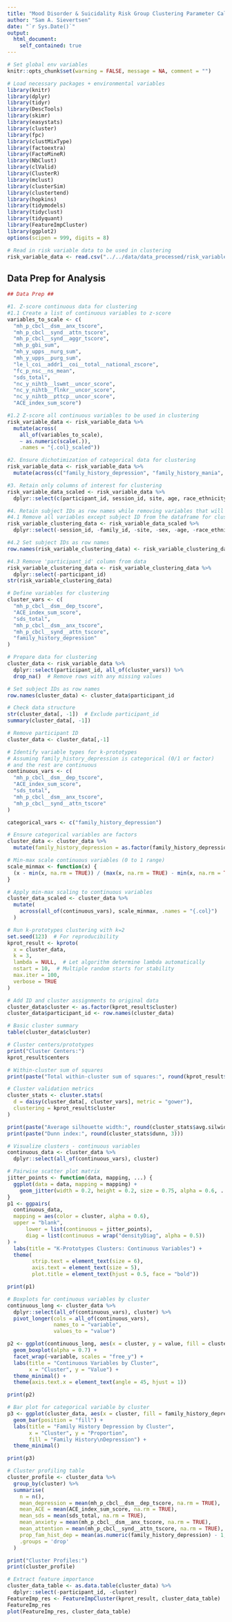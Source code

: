 ```yaml
---
title: "Mood Disorder & Suicidality Risk Group Clustering Parameter Calculation & Optimization"
author: "Sam A. Sievertsen"
date: "`r Sys.Date()`"
output:
  html_document:
    self_contained: true
---
```


```r

# Set global env variables
knitr::opts_chunk$set(warning = FALSE, message = NA, comment = "")

```

```r

# Load necessary packages + environmental variables
library(knitr)
library(dplyr)
library(tidyr)
library(DescTools)
library(skimr)
library(easystats)
library(cluster)
library(fpc)
library(clustMixType)
library(factoextra)
library(FactoMineR)
library(NbClust)
library(clValid) 
library(ClusterR) 
library(mclust)
library(clusterSim)
library(clustertend)
library(hopkins)
library(tidymodels)
library(tidyclust)
library(tidyquant)
library(FeatureImpCluster)
library(ggplot2)
options(scipen = 999, digits = 8)

# Read in risk variable data to be used in clustering
risk_variable_data <- read.csv("../../data/data_processed/risk_variable_data.csv")

```

## Data Prep for Analysis 

```r

## Data Prep ## 

#1. Z-score continuous data for clustering
#1.1 Create a list of continuous variables to z-score
variables_to_scale <- c(
  "mh_p_cbcl__dsm__anx_tscore", 
  "mh_p_cbcl__synd__attn_tscore",
  "mh_p_cbcl__synd__aggr_tscore",
  "mh_p_gbi_sum",
  "mh_y_upps__nurg_sum",
  "mh_y_upps__purg_sum",
  "le_l_coi__addr1__coi__total__national_zscore",
  "fc_p_nsc__ns_mean",
  "sds_total",
  "nc_y_nihtb__lswmt__uncor_score",
  "nc_y_nihtb__flnkr__uncor_score",
  "nc_y_nihtb__pttcp__uncor_score",
  "ACE_index_sum_score")

#1.2 Z-score all continuous variables to be used in clustering
risk_variable_data <- risk_variable_data %>%
  mutate(across(
    all_of(variables_to_scale),
    ~ as.numeric(scale(.)),
    .names = "{.col}_scaled"))

#2. Ensure dichotimization of categorical data for clustering
risk_variable_data <- risk_variable_data %>% 
  mutate(across(c("family_history_depression", "family_history_mania", "bullying"), as.factor))

#3. Retain only columns of interest for clustering
risk_variable_data_scaled <- risk_variable_data %>% 
  dplyr::select(c(participant_id, session_id, site, age, race_ethnicity, sex, family_id, family_history_depression, family_history_mania, bullying, mh_p_cbcl__dsm__anx_tscore_scaled, mh_p_cbcl__synd__attn_tscore_scaled, mh_p_cbcl__synd__aggr_tscore_scaled, mh_p_gbi_sum_scaled, mh_y_upps__nurg_sum_scaled, mh_y_upps__purg_sum_scaled, le_l_coi__addr1__coi__total__national_zscore_scaled, fc_p_nsc__ns_mean_scaled, sds_total_scaled, nc_y_nihtb__lswmt__uncor_score_scaled, nc_y_nihtb__flnkr__uncor_score_scaled, nc_y_nihtb__pttcp__uncor_score_scaled, ACE_index_sum_score_scaled))

#4. Retain subject IDs as row names while removing variables that will not be clustered 
#4.1 Remove all variables except subject ID from the dataframe for clustering
risk_variable_clustering_data <- risk_variable_data_scaled %>%
  dplyr::select(-session_id, -family_id, -site, -sex, -age, -race_ethnicity)

#4.2 Set subject IDs as row names
row.names(risk_variable_clustering_data) <- risk_variable_clustering_data$participant_id

#4.3 Remove 'participant_id' column from data
risk_variable_clustering_data <- risk_variable_clustering_data %>%
  dplyr::select(-participant_id)
str(risk_variable_clustering_data)

```

```r

# Define variables for clustering
cluster_vars <- c(
  "mh_p_cbcl__dsm__dep_tscore",
  "ACE_index_sum_score", 
  "sds_total",
  "mh_p_cbcl__dsm__anx_tscore",
  "mh_p_cbcl__synd__attn_tscore",
  "family_history_depression"
)

# Prepare data for clustering
cluster_data <- risk_variable_data %>%
  dplyr::select(participant_id, all_of(cluster_vars)) %>%
  drop_na()  # Remove rows with any missing values

# Set subject IDs as row names
row.names(cluster_data) <- cluster_data$participant_id

# Check data structure
str(cluster_data[, -1])  # Exclude participant_id
summary(cluster_data[, -1])

# Remove participant ID 
cluster_data <- cluster_data[,-1]

# Identify variable types for k-prototypes
# Assuming family_history_depression is categorical (0/1 or factor)
# and the rest are continuous
continuous_vars <- c(
  "mh_p_cbcl__dsm__dep_tscore",
  "ACE_index_sum_score", 
  "sds_total",
  "mh_p_cbcl__dsm__anx_tscore",
  "mh_p_cbcl__synd__attn_tscore"
)

categorical_vars <- c("family_history_depression")

# Ensure categorical variables are factors
cluster_data <- cluster_data %>%
  mutate(family_history_depression = as.factor(family_history_depression))

# Min-max scale continuous variables (0 to 1 range)
scale_minmax <- function(x) {
  (x - min(x, na.rm = TRUE)) / (max(x, na.rm = TRUE) - min(x, na.rm = TRUE))
}

# Apply min-max scaling to continuous variables
cluster_data_scaled <- cluster_data %>%
  mutate(
    across(all_of(continuous_vars), scale_minmax, .names = "{.col}")
  )

# Run k-prototypes clustering with k=2
set.seed(123)  # For reproducibility
kprot_result <- kproto(
  x = cluster_data,
  k = 3,
  lambda = NULL,  # Let algorithm determine lambda automatically
  nstart = 10,  # Multiple random starts for stability
  max.iter = 100,
  verbose = TRUE
)

# Add ID and cluster assignments to original data
cluster_data$cluster <- as.factor(kprot_result$cluster)
cluster_data$participant_id <- row.names(cluster_data)

# Basic cluster summary
table(cluster_data$cluster)

# Cluster centers/prototypes
print("Cluster Centers:")
kprot_result$centers

# Within-cluster sum of squares
print(paste("Total within-cluster sum of squares:", round(kprot_result$tot.withinss, 2)))

# Cluster validation metrics
cluster_stats <- cluster.stats(
  d = daisy(cluster_data[, cluster_vars], metric = "gower"),
  clustering = kprot_result$cluster
)

print(paste("Average silhouette width:", round(cluster_stats$avg.silwidth, 3)))
print(paste("Dunn index:", round(cluster_stats$dunn, 3)))

# Visualize clusters - continuous variables
continuous_data <- cluster_data %>% 
  dplyr::select(all_of(continuous_vars), cluster)

# Pairwise scatter plot matrix
jitter_points <- function(data, mapping, ...) {
  ggplot(data = data, mapping = mapping) +
    geom_jitter(width = 0.2, height = 0.2, size = 0.75, alpha = 0.6, ...)
}
p1 <- ggpairs(
  continuous_data,
  mapping = aes(color = cluster, alpha = 0.6),
  upper = "blank",
      lower = list(continuous = jitter_points),
      diag = list(continuous = wrap("densityDiag", alpha = 0.5))
) +
  labs(title = "K-Prototypes Clusters: Continuous Variables") +
  theme(
        strip.text = element_text(size = 6),
        axis.text = element_text(size = 5),
        plot.title = element_text(hjust = 0.5, face = "bold"))

print(p1)

# Boxplots for continuous variables by cluster
continuous_long <- cluster_data %>%
  dplyr::select(all_of(continuous_vars), cluster) %>%
  pivot_longer(cols = all_of(continuous_vars), 
               names_to = "variable", 
               values_to = "value")

p2 <- ggplot(continuous_long, aes(x = cluster, y = value, fill = cluster)) +
  geom_boxplot(alpha = 0.7) +
  facet_wrap(~variable, scales = "free_y") +
  labs(title = "Continuous Variables by Cluster",
       x = "Cluster", y = "Value") +
  theme_minimal() +
  theme(axis.text.x = element_text(angle = 45, hjust = 1))

print(p2)

# Bar plot for categorical variable by cluster
p3 <- ggplot(cluster_data, aes(x = cluster, fill = family_history_depression)) +
  geom_bar(position = "fill") +
  labs(title = "Family History Depression by Cluster",
       x = "Cluster", y = "Proportion",
       fill = "Family History\nDepression") +
  theme_minimal()

print(p3)

# Cluster profiling table
cluster_profile <- cluster_data %>%
  group_by(cluster) %>%
  summarise(
    n = n(),
    mean_depression = mean(mh_p_cbcl__dsm__dep_tscore, na.rm = TRUE),
    mean_ACE = mean(ACE_index_sum_score, na.rm = TRUE),
    mean_sds = mean(sds_total, na.rm = TRUE),
    mean_anxiety = mean(mh_p_cbcl__dsm__anx_tscore, na.rm = TRUE),
    mean_attention = mean(mh_p_cbcl__synd__attn_tscore, na.rm = TRUE),
    prop_fam_hist_dep = mean(as.numeric(family_history_depression) - 1, na.rm = TRUE),
    .groups = 'drop'
  )

print("Cluster Profiles:")
print(cluster_profile)

# Extract feature importance
cluster_data_table <- as.data.table(cluster_data) %>% 
  dplyr::select(-participant_id, -cluster)
FeatureImp_res <- FeatureImpCluster(kprot_result, cluster_data_table)
FeatureImp_res
plot(FeatureImp_res, cluster_data_table)

```



